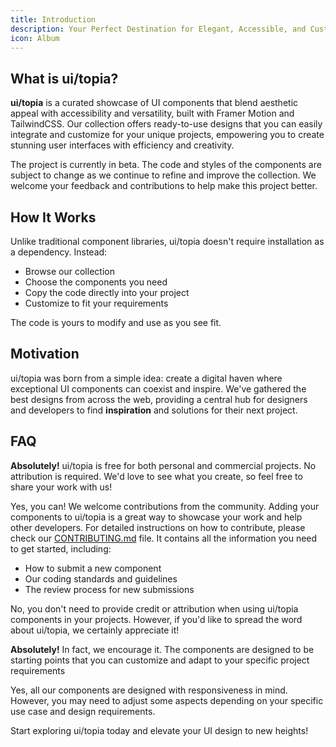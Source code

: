 ```yaml
---
title: Introduction
description: Your Perfect Destination for Elegant, Accessible, and Customizable UI Components
icon: Album
---
```


## What is ui/topia?

**ui/topia** is a curated showcase of UI components that blend aesthetic appeal with accessibility and versatility, built with Framer Motion and TailwindCSS. Our collection offers ready-to-use designs that you can easily integrate and customize for your unique projects, empowering you to create stunning user interfaces with efficiency and creativity.

<Callout type="info">
  The project is currently in beta. The code and styles of the components are
  subject to change as we continue to refine and improve the collection. We
  welcome your feedback and contributions to help make this project better.
</Callout>

## How It Works

Unlike traditional component libraries, ui/topia doesn't require installation as a dependency. Instead:

- Browse our collection
- Choose the components you need
- Copy the code directly into your project
- Customize to fit your requirements

The code is yours to modify and use as you see fit.

## Motivation

ui/topia was born from a simple idea: create a digital haven where exceptional UI components can coexist and inspire. We've gathered the best designs from across the web, providing a central hub for designers and developers to find **inspiration** and solutions for their next project.

## FAQ

<Accordions>
<Accordion title="Can I use this in my project?">

**Absolutely!** ui/topia is free for both personal and commercial projects. No attribution is required.
We'd love to see what you create, so feel free to share your work with us!

</Accordion>

<Accordion title="Can I add components to this site?">

Yes, you can! We welcome contributions from the community. Adding your components to ui/topia is a great way to showcase your work and help other developers.
For detailed instructions on how to contribute, please check our [CONTRIBUTING.md](https://github.com/cahyawibawa/ui-topia/blob/main/CONTRIBUTING.md) file. It contains all the information you need to get started, including:

- How to submit a new component
- Our coding standards and guidelines
- The review process for new submissions

</Accordion>

<Accordion title="Do I need to credit ui/topia when I use a component?">

No, you don't need to provide credit or attribution when using ui/topia components in your projects. However, if you'd like to spread the word about ui/topia, we certainly appreciate it!

</Accordion>

<Accordion title="Can I modify the components to fit my needs?">

**Absolutely!** In fact, we encourage it. The components are designed to be starting points that you can customize and adapt to your specific project requirements

</Accordion>

<Accordion title="Are the components responsive?">

Yes, all our components are designed with responsiveness in mind. However, you may need to adjust some aspects depending on your specific use case and design requirements.

</Accordion>
</Accordions>

Start exploring ui/topia today and elevate your UI design to new heights!
